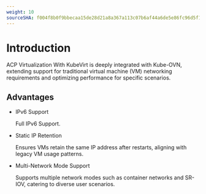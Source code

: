 ```yaml
---
weight: 10
sourceSHA: f004f8b0f9bbecaa15de28d21a8a367a113c07b6af44a6de5e86fc96d5f13741
---
```


# Introduction

ACP Virtualization With KubeVirt is deeply integrated with Kube-OVN, extending support for traditional virtual machine (VM) networking requirements and optimizing performance for specific scenarios.

## Advantages

- IPv6 Support

  Full IPv6 Support.

- Static IP Retention

  Ensures VMs retain the same IP address after restarts, aligning with legacy VM usage patterns.

- Multi-Network Mode Support

  Supports multiple network modes such as container networks and SR-IOV, catering to diverse user scenarios.
  

